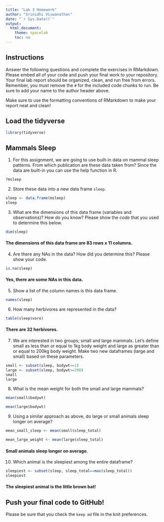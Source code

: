 ```yaml
---
title: "Lab 3 Homework"
author: "Srinidhi Viswanathan"
date: "`r Sys.Date()`"
output:
  html_document:
    theme: spacelab
    toc: no
---
```


## Instructions
Answer the following questions and complete the exercises in RMarkdown. Please embed all of your code and push your final work to your repository. Your final lab report should be organized, clean, and run free from errors. Remember, you must remove the `#` for the included code chunks to run. Be sure to add your name to the author header above.  

Make sure to use the formatting conventions of RMarkdown to make your report neat and clean!  

## Load the tidyverse
```r
library(tidyverse)
```

## Mammals Sleep
1. For this assignment, we are going to use built-in data on mammal sleep patterns. From which publication are these data taken from? Since the data are built-in you can use the help function in R.
```r
?msleep
```

2. Store these data into a new data frame `sleep`.
```r
sleep <- data.frame(msleep)
sleep
```

3. What are the dimensions of this data frame (variables and observations)? How do you know? Please show the *code* that you used to determine this below.  
```r
dim(sleep)
```
#### The dimensions of this data frame are 83 rows x 11 columns.

4. Are there any NAs in the data? How did you determine this? Please show your code.  
```r
is.na(sleep)
```
#### Yes, there are some NAs in this data.

5. Show a list of the column names is this data frame.
```r
names(sleep)
```

6. How many herbivores are represented in the data?  
```r
table(sleep$vore)
```
#### There are 32 herbivores.

7. We are interested in two groups; small and large mammals. Let's define small as less than or equal to 1kg body weight and large as greater than or equal to 200kg body weight. Make two new dataframes (large and small) based on these parameters.
```r
small <- subset(sleep, bodywt<=1)
large <- subset(sleep, bodywt>=200)
small
large
```

8. What is the mean weight for both the small and large mammals?
```r
mean(small$bodywt)

```

```r
mean(large$bodywt)
```

9. Using a similar approach as above, do large or small animals sleep longer on average?  
```r
mean_small_sleep <- mean(small$sleep_total)
```

```r
mean_large_weight <- mean(large$sleep_total)
```
#### Small animals sleep longer on average.


10. Which animal is the sleepiest among the entire dataframe?
```r
sleepiest <- subset(sleep, sleep_total==max(sleep_total))
sleepiest
```

#### The sleepiest animal is the little brown bat!

## Push your final code to GitHub!
Please be sure that you check the `keep md` file in the knit preferences.   